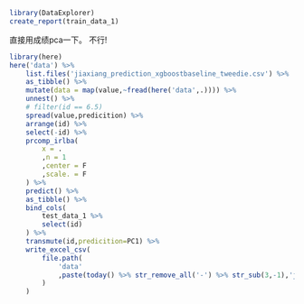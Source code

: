 ```r
library(DataExplorer)
create_report(train_data_1)
```

直接用成绩pca一下。
不行!

```r
library(here)
here('data') %>% 
    list.files('jiaxiang_prediction_xgboostbaseline_tweedie.csv') %>% 
    as_tibble() %>% 
    mutate(data = map(value,~fread(here('data',.)))) %>% 
    unnest() %>% 
    # filter(id == 6.5)
    spread(value,predicition) %>% 
    arrange(id) %>% 
    select(-id) %>% 
    prcomp_irlba(
        x = .
        ,n = 1
        ,center = F
        ,scale. = F
    ) %>% 
    predict() %>% 
    as_tibble() %>% 
    bind_cols(
        test_data_1 %>% 
        select(id)
    ) %>% 
    transmute(id,predicition=PC1) %>% 
    write_excel_csv(
        file.path(
            'data'
            ,paste(today() %>% str_remove_all('-') %>% str_sub(3,-1),'jiaxiang_prediction_xgboostbaseline_tweedie.csv',sep='_')
        )
    )
```

